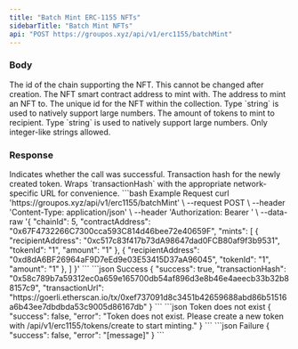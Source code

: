 ```yaml
---
title: "Batch Mint ERC-1155 NFTs"
sidebarTitle: "Batch Mint NFTs"
api: "POST https://groupos.xyz/api/v1/erc1155/batchMint"
---
```


### Body

<ParamField body="chainId" type="number" required>
  The id of the chain supporting the NFT. This cannot be changed after creation.
</ParamField>
<ParamField body="contractAddress" type="string" required>
  The NFT smart contract address to mint with.
</ParamField>
<ParamField body="mints" type="object[]" required>
  <Expandable title="object">
    <ParamField body="recipientAddress" type="string" required>
      The address to mint an NFT to.
    </ParamField>
    <ParamField body="tokenId" type="string" required>
      The unique id for the NFT within the collection. Type `string` is used to
      natively support large numbers.
    </ParamField>
    <ParamField body="amount" type="string" required>
      The amount of tokens to mint to recipient. Type `string` is used to
      natively support large numbers. Only integer-like strings allowed.
    </ParamField>
  </Expandable>
</ParamField>

### Response

<ResponseField name="success" type="boolean">
  Indicates whether the call was successful.
</ResponseField>
<ResponseField name="transactionHash" type="string">
  Transaction hash for the newly created token.
</ResponseField>
<ResponseField name="transactionUrl" type="string">
  Wraps `transactionHash` with the appropriate network-specific URL for
  convenience.
</ResponseField>

<RequestExample>
  ```bash Example Request
  curl 'https://groupos.xyz/api/v1/erc1155/batchMint' \
  --request POST \
  --header 'Content-Type: application/json' \
  --header 'Authorization: Bearer <token>' \
  --data-raw '{
      "chainId": 5,
      "contractAddress": "0x67F4732266C7300cca593C814d46bee72e40659F",
      "mints": [
        {
            "recipientAddress": "0xc517c83f417b73dA98647dad0FCB80af9f3b9531",
            "tokenId": "1",
            "amount": "1"
        },
        {
            "recipientAddress": "0xd8dA6BF26964aF9D7eEd9e03E53415D37aA96045",
            "tokenId": "1",
            "amount": "1"
        },
      ]
  }'
  ```
</RequestExample>

<ResponseExample>
  ```json Success
  {
    "success": true,
    "transactionHash": "0x58c789b7a59312ec0a659e165700db54af896d3e8b46e4aeecb33b32b88157c9",
    "transactionUrl": "https://goerli.etherscan.io/tx/0xef737091d8c3451b42659688abd86b51516a6b43ee7dbdbda53c9005d86167db"
  }
  ```
  ```json Token does not exist
  {
    "success": false,
    "error": "Token does not exist. Please create a new token with /api/v1/erc1155/tokens/create to start minting."
  }
  ```
  ```json Failure
  {
    "success": false,
    "error": "[message]"
  }
  ```
</ResponseExample>
